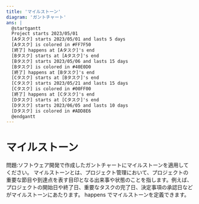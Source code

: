 ```yaml
---
title: 'マイルストーン'
diagram: 'ガントチャート'
ans: |
  @startgantt
  Project starts 2023/05/01
  [Aタスク] starts 2023/05/01 and lasts 5 days
  [Aタスク] is colored in #FF7F50
  [終了] happens at [Aタスク]'s end 
  [Bタスク] starts at [Aタスク]'s end
  [Bタスク] starts 2023/05/06 and lasts 15 days
  [Bタスク] is colored in #40E0D0
  [終了] happens at [Bタスク]'s end 
  [Cタスク] starts at [Bタスク]'s end
  [Cタスク] starts 2023/05/21 and lasts 15 days
  [Cタスク] is colored in #00FF00
  [終了] happens at [Cタスク]'s end 
  [Dタスク] starts at [Cタスク]'s end
  [Dタスク] starts 2023/06/05 and lasts 10 days
  [Dタスク] is colored in #ADD8E6
  @endgantt
---
```


# マイルストーン

問題:ソフトウェア開発で作成したガントチャートにマイルストーンを適用してください。
マイルストーンとは、プロジェクト管理において、プロジェクトの重要な節目や到達点を表す目印となる出来事や状態のことを指します。例えば、プロジェクトの開始日や終了日、重要なタスクの完了日、決定事項の承認日などがマイルストーンにあたります。
happens でマイルストーンを定義できます。

